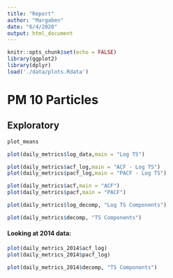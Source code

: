 ```yaml
---
title: "Report"
author: "Margaben"
date: "6/4/2020"
output: html_document
---
```


```r
knitr::opts_chunk$set(echo = FALSE)
library(ggplot2)
library(dplyr)
load('./data/plots.Rdata')

```

# PM 10 Particles 

## Exploratory

```r
plot_means
```

```r
plot(daily_metrics$log_data,main = "Log TS")
```


```r
plot(daily_metrics$acf_log,main = "ACF - Log TS")
plot(daily_metrics$pacf_log,main = "PACF - Log TS")

```


```r
plot(daily_metrics$acf,main = "ACF")
plot(daily_metrics$pacf,main = "PACF")

```

```r
plot(daily_metrics$log_decomp, "Log TS Components")
```

```r
plot(daily_metrics$decomp, "TS Components")
```

#### Looking at 2014 data:
```r
plot(daily_metrics_2014$acf_log)
plot(daily_metrics_2014$pacf_log)
```

```r
plot(daily_metrics_2014$decomp, "TS Components")
```

